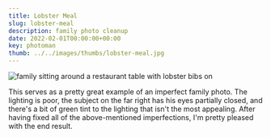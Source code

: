 ---
title: Lobster Meal
slug: lobster-meal
description: family photo cleanup
date: 2022-02-01T00:00:00+00:00
key: photoman
thumb: ../../images/thumbs/lobster-meal.jpg
---

![family sitting around a restaurant table with lobster bibs on](../../images/photo-manipulation/lobster-meal-before-after.jpg)

This serves as a pretty great example of an imperfect family photo. The lighting is poor, the subject on the far right has his eyes partially closed, and there's a bit of green tint to the lighting that isn't the most appealing. After having fixed all of the above-mentioned imperfections, I'm pretty pleased with the end result.